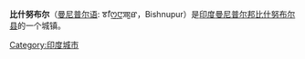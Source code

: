 {{Infobox settlement
| name                            = 比什努布尔<br/>ꯕꯤꯁ꯭ꯅꯨꯄꯨꯔ
| other_name                      = 拉芒东 (ꯂꯃꯥꯡꯗꯣꯡ) 
| nickname                        = 
| settlement_type                 = 城市
| image_skyline                   = 
| image_alt                       = 
| image_caption                   = 
| pushpin_map                     = India Manipur#India
| pushpin_label_position          = 
| pushpin_map_alt                 = 
| pushpin_map_caption             = 在[[印度|印度]][[曼尼普尔邦|曼尼普尔邦]]的位置
| coordinates                     = {{coord|24.6333|N|93.7667|E|display=inline,title}}
| subdivision_type                = 国家
| subdivision_name                = {{flag|India}}
| subdivision_type1               = [[印度的邦和中央直辖区|邦]]
| subdivision_name1               = [[曼尼普尔邦|曼尼普尔邦]]
| subdivision_type2               = [[印度县级行政区划|县]]
| subdivision_name2               = [[比什努布尔县|比什努布尔县]]
| established_title               = <!-- Established -->
| established_date                = 
| founder                         = 
| named_for                       = 
| government_type                 = 
| governing_body                  = 
| unit_pref                       = Metric
| area_footnotes                  = 
| area_rank                       = 
| area_total_km2                  = 
| elevation_footnotes             = 
| elevation_m                     = 
| population_total                = 16704
| population_as_of                = 2001
| population_rank                 = 
| population_density_km2          = auto
| population_demonym              = 
| population_footnotes            = 
| demographics_type1              = 语言
| demographics1_title1            = 官方语言
| demographics1_info1             = [[曼尼普尔语|曼尼普尔语]]
| timezone1                       = [[印度標準時間|IST]]
| utc_offset1                     = +5:30
| postal_code_type                = <!-- [[Postal_Index_Number|PIN]] -->
| postal_code                     = 795126
| registration_plate              = MN
| website                         = {{URL|https://bishnupur.nic.in/}}
| footnotes                       = 
| official_name                   = 
}}
'''比什努布尔'''（[[曼尼普尔语|曼尼普尔语]]: ꯕꯤꯁ꯭ꯅꯨꯄꯨꯔ，Bishnupur）是[[印度|印度]][[曼尼普尔邦|曼尼普尔邦]][[比什努布尔县|比什努布尔县]]的一个城镇。

{{DEFAULTSORT: Bishnupur}}
[[Category:印度城市|Category:印度城市]]